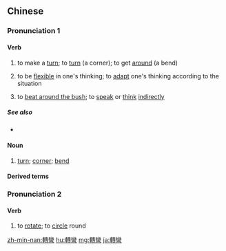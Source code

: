 {{also|转弯}}
==Chinese==
{{zh-forms|s=转弯}}

===Pronunciation 1===
{{zh-pron
|m=zhuǎnwān,er=y
|c=zyun3 waan1,zyun2 waan1
|h=pfs=chón-vân
|mn=qz,xm,zz:choán-oan/tw:tńg-oan
|cat=v,n
}}

====Verb====
{{zh-verb}}

# to make a [[turn]]; to [[turn]] (a corner); to get [[around]] (a bend)
# {{lb|zh|figurative|of a person}} to be [[flexible]] in one's thinking; to [[adapt]] one's thinking according to the situation
# {{lb|zh|figurative}} to [[beat around the bush]]; to [[speak]] or [[think]] [[indirectly]]

=====See also=====
* {{zh-l|轉彎子}}

====Noun====
{{zh-noun}}

# [[turn]]; [[corner]]; [[bend]]

====Derived terms====
{{zh-der|大轉彎|急轉彎|腦筋急轉彎|轉彎抹角}}

===Pronunciation 2===
{{zh-pron
|m=zhuànwān,er=y
|c=zyun3 waan1
|cat=v
}}

====Verb====
{{zh-verb}}

# {{lb|zh|intransitive}} to [[rotate]]; to [[circle]] round

[[zh-min-nan:轉彎]]
[[hu:轉彎]]
[[mg:轉彎]]
[[ja:轉彎]]